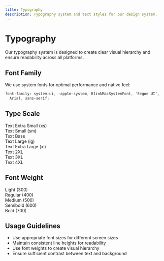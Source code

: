 ```yaml
---
title: Typography
description: Typography system and text styles for our design system.
---
```


# Typography

Our typography system is designed to create clear visual hierarchy and ensure readability across all platforms.

## Font Family

We use system fonts for optimal performance and native feel:

```css
font-family: system-ui, -apple-system, BlinkMacSystemFont, 'Segoe UI', Roboto, 'Helvetica Neue',
  Arial, sans-serif;
```

## Type Scale

<div class="space-y-4 my-8">
  <div class="text-xs">Text Extra Small (xs)</div>
  <div class="text-sm">Text Small (sm)</div>
  <div class="text-base">Text Base</div>
  <div class="text-lg">Text Large (lg)</div>
  <div class="text-xl">Text Extra Large (xl)</div>
  <div class="text-2xl">Text 2XL</div>
  <div class="text-3xl">Text 3XL</div>
  <div class="text-4xl">Text 4XL</div>
</div>

## Font Weight

<div class="space-y-4 my-8">
  <div class="font-light">Light (300)</div>
  <div class="font-normal">Regular (400)</div>
  <div class="font-medium">Medium (500)</div>
  <div class="font-semibold">Semibold (600)</div>
  <div class="font-bold">Bold (700)</div>
</div>

## Usage Guidelines

- Use appropriate font sizes for different screen sizes
- Maintain consistent line heights for readability
- Use font weights to create visual hierarchy
- Ensure sufficient contrast between text and background
